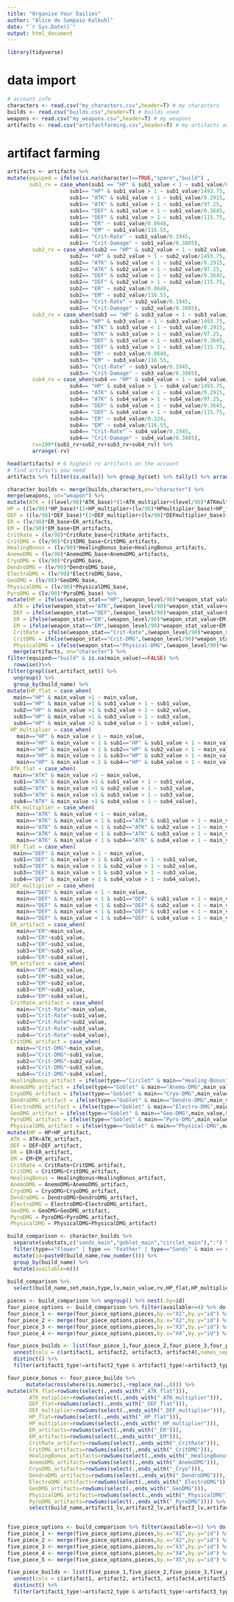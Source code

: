 ```yaml
---
title: "Organise Your Dailies"
author: "Alice de Sampaio Kalkuhl"
date: "`r Sys.Date()`"
output: html_document
---
```


```r
library(tidyverse)
```
# data import 
```r
# account info 
characters <- read.csv("my_characters.csv",header=T) # my characters
builds <- read.csv("builds.csv",header=T) # builds used 
weapons <- read.csv("my_weapons.csv",header=T) # my weapons
artifacts <- read.csv("artifactfarming.csv",header=T) # my artifacts and planning
```

# artifact farming
```r
artifacts <- artifacts %>% 
mutate(equiped = ifelse(is.na(character)==TRUE,"spare","build") ,
       sub1_rv = case_when(sub1 == "HP" & sub1_value < 1 ~ sub1_value/0.2915, 
                    sub1== "HP" & sub1_value > 1 ~ sub1_value/1493.75, 
                    sub1== "ATK" & sub1_value < 1 ~ sub1_value/0.2915,
                    sub1== "ATK" & sub1_value > 1 ~ sub1_value/97.25,
                    sub1== "DEF" & sub1_value < 1 ~ sub1_value/0.3645,
                    sub1== "DEF" & sub1_value > 1 ~ sub1_value/115.75,
                    sub1== "ER" ~ sub1_value/0.0648,
                    sub1== "EM" ~ sub1_value/116.55, 
                    sub1== "Crit-Rate" ~ sub1_value/0.1945, 
                    sub1== "Crit-Damage" ~ sub1_value/0.3885),
        sub2_rv = case_when(sub2 == "HP" & sub2_value < 1 ~ sub2_value/0.2915, 
                    sub2== "HP" & sub2_value > 1 ~ sub2_value/1493.75, 
                    sub2== "ATK" & sub2_value < 1 ~ sub2_value/0.2915,
                    sub2== "ATK" & sub2_value > 1 ~ sub2_value/97.25,
                    sub2== "DEF" & sub2_value < 1 ~ sub2_value/0.3645,
                    sub2== "DEF" & sub2_value > 1 ~ sub2_value/115.75,
                    sub2== "ER" ~ sub2_value/0.0648,
                    sub2== "EM" ~ sub2_value/116.55, 
                    sub2== "Crit-Rate" ~ sub2_value/0.1945, 
                    sub2== "Crit-Damage" ~ sub2_value/0.3885),
        sub3_rv = case_when(sub3 == "HP" & sub3_value < 1 ~ sub3_value/0.2915, 
                    sub3== "HP" & sub3_value > 1 ~ sub3_value/1493.75, 
                    sub3== "ATK" & sub3_value < 1 ~ sub3_value/0.2915,
                    sub3== "ATK" & sub3_value > 1 ~ sub3_value/97.25,
                    sub3== "DEF" & sub3_value < 1 ~ sub3_value/0.3645,
                    sub3== "DEF" & sub3_value > 1 ~ sub3_value/115.75,
                    sub3== "ER" ~ sub3_value/0.0648,
                    sub3== "EM" ~ sub3_value/116.55, 
                    sub3== "Crit-Rate" ~ sub3_value/0.1945, 
                    sub3== "Crit-Damage" ~ sub3_value/0.3885),
        sub4_rv = case_when(sub4 == "HP" & sub4_value < 1 ~ sub4_value/0.2915, 
                    sub4== "HP" & sub4_value > 1 ~ sub4_value/1493.75, 
                    sub4== "ATK" & sub4_value < 1 ~ sub4_value/0.2915,
                    sub4== "ATK" & sub4_value > 1 ~ sub4_value/97.25,
                    sub4== "DEF" & sub4_value < 1 ~ sub4_value/0.3645,
                    sub4== "DEF" & sub4_value > 1 ~ sub4_value/115.75,
                    sub4== "ER" ~ sub4_value/0.324,
                    sub4== "EM" ~ sub4_value/116.55, 
                    sub4== "Crit-Rate" ~ sub4_value/0.1945, 
                    sub4== "Crit-Damage" ~ sub4_value/0.3885),
        rv=100*(sub1_rv+sub2_rv+sub3_rv+sub4_rv)) %>% 
        arrange(-rv)

head(artifacts) # 6 highest rv artifacts on the account 
# find artifacts you need   
artifacts %>% filter(is.na(lv)) %>% group_by(set) %>% tally() %>% arrange(-n)
```

```r
character_builds <- merge(builds,characters,on="character") %>% 
merge(weapons, on="weapon") %>% 
mutate(ATK = ((level/90)*ATK_base)*(1+ATK_multiplier+(level/90)*ATKmultiplier_base)+ATK_flat,
HP = ((lv/90)*HP_base)*(1+HP_multiplier+(lv/90)*HPmultiplier_base)+HP_flat,
DEF = ((lv/90)*DEF_base)*(1+DEF_multiplier+(lv/90)*DEFmultiplier_base)+DEF_flat,
ER = (lv/90)*ER_base+ER_artifacts,
EM = (lv/90)*EM_base+EM_artifacts,
CritRate = (lv/90)*CritRate_base+CritRate_artifacts,
CritDMG = (lv/90)*CritDMG_base+CritDMG_artifacts,
HealingBonus = (lv/90)*HealingBonus_base+HealingBonus_artifacts,
AnemoDMG = (lv/90)*AnemoDMG_base+AnemoDMG_artifacts,
CryoDMG = (lv/90)*CryoDMG_base,
DendroDMG = (lv/90)*DendroDMG_base,
ElectroDMG = (lv/90)*ElectroDMG_base,
GeoDMG = (lv/90)*GeoDMG_base,
PhysicalDMG = (lv/90)*PhysicalDMG_base,
PyroDMG = (lv/90)*PyroDMG_base) %>% 
mutate(HP = ifelse(weapon_stat=="HP",(weapon_level/90)*weapon_stat_value+HP,HP),
  ATK = ifelse(weapon_stat=="ATK",(weapon_level/90)*weapon_stat_value+ATK,ATK),
  DEF = ifelse(weapon_stat=="DEF",(weapon_level/90)*weapon_stat_value+DEF,DEF),
  ER = ifelse(weapon_stat=="ER",(weapon_level/90)*weapon_stat_value+EM,ER),
  EM = ifelse(weapon_stat=="EM",(weapon_level/90)*weapon_stat_value+EM,EM),
  CritRate = ifelse(weapon_stat=="Crit-Rate",(weapon_level/90)*weapon_stat_value+CritRate,CritRate),
  CritDMG = ifelse(weapon_stat=="Crit-DMG",(weapon_level/90)*weapon_stat_value+CritDMG,CritDMG),
  PhysicalDMG = ifelse(weapon_stat=="Physical-DMG",(weapon_level/90)*weapon_stat_value+PhysicalDMG_base,PhysicalDMG_base))%>% 
  merge(artifacts, on="character") %>% 
filter(equiped=="build" & is.na(main_value)==FALSE) %>% 
  rowwise()%>%
filter(grepl(set,artifact_set)) %>% 
  ungroup() %>%
  group_by(build_name) %>% 
mutate(HP_flat = case_when(
  main=="HP" & main_value >1 ~ main_value,
  sub1=="HP" & main_value >1 & sub1_value > 1 ~ sub1_value,
  sub2=="HP" & main_value >1 & sub2_value > 1 ~ sub2_value,
  sub3=="HP" & main_value >1 & sub3_value > 1 ~ sub3_value,
  sub4=="HP" & main_value >1 & sub4_value > 1 ~ sub4_value),
 HP_multiplier = case_when(
   main=="HP" & main_value < 1 ~ main_value,
   main=="HP" & main_value < 1 & sub1=="HP" & sub1_value < 1 ~ main_value+sub1_value,
   main=="HP" & main_value < 1 & sub2=="HP" & sub2_value < 1 ~ main_value+sub2_value,
   main=="HP" & main_value < 1 & sub3=="HP" & sub3_value < 1 ~ main_value+sub3_value,
   main=="HP" & main_value < 1 & sub4=="HP" & sub4_value < 1 ~ main_value+sub4_value),
 ATK_flat = case_when(
  main=="ATK" & main_value >1 ~ main_value,
  sub1=="ATK" & main_value >1 & sub1_value > 1 ~ sub1_value,
  sub2=="ATK" & main_value >1 & sub2_value > 1 ~ sub2_value,
  sub3=="ATK" & main_value >1 & sub3_value > 1 ~ sub3_value,
  sub4=="ATK" & main_value >1 & sub4_value > 1 ~ sub4_value),
 ATK_multiplier = case_when(
   main=="ATK" & main_value < 1 ~ main_value,
   main=="ATK" & main_value < 1 & sub1=="ATK" & sub1_value < 1 ~ main_value+sub1_value,
   main=="ATK" & main_value < 1 & sub2=="ATK" & sub2_value < 1 ~ main_value+sub2_value,
   main=="ATK" & main_value < 1 & sub3=="ATK" & sub3_value < 1 ~ main_value+sub3_value,
   main=="ATK" & main_value < 1 & sub4=="ATK" & sub4_value < 1 ~ main_value+sub4_value),
 DEF_flat = case_when(
  main=="DEF" & main_value > 1 ~ main_value,
  sub1=="DEF" & main_value > 1 & sub1_value > 1 ~ sub1_value,
  sub2=="DEF" & main_value > 1 & sub2_value > 1 ~ sub2_value,
  sub3=="DEF" & main_value > 1 & sub3_value > 1 ~ sub3_value,
  sub4=="DEF" & main_value > 1 & sub4_value > 1 ~ sub4_value),
 DEF_multiplier = case_when(
   main=="DEF" & main_value < 1 ~ main_value,
   main=="DEF" & main_value < 1 & sub1=="DEF" & sub1_value < 1 ~ main_value+sub1_value,
   main=="DEF" & main_value < 1 & sub2=="DEF" & sub2_value < 1 ~ main_value+sub2_value,
   main=="DEF" & main_value < 1 & sub3=="DEF" & sub3_value < 1 ~ main_value+sub3_value,
   main=="DEF" & main_value < 1 & sub4=="DEF" & sub4_value < 1 ~ main_value+sub4_value),
 ER_artifact = case_when(
   main=="ER"~main_value,
   sub1=="ER"~sub1_value,
   sub2=="ER"~sub2_value,
   sub3=="ER"~sub3_value,
   sub4=="ER"~sub4_value),
 EM_artifact = case_when(
   main=="EM"~main_value,
   sub1=="EM"~sub1_value,
   sub2=="EM"~sub2_value,
   sub3=="EM"~sub3_value,
   sub4=="EM"~sub4_value),
 CritRate_artifact = case_when(
   main=="Crit-Rate"~main_value,
   sub1=="Crit-Rate"~sub1_value,
   sub2=="Crit-Rate"~sub2_value,
   sub3=="Crit-Rate"~sub3_value,
   sub4=="Crit-Rate"~sub4_value),
 CritDMG_artifact = case_when(
   main=="Crit-DMG"~main_value,
   sub1=="Crit-DMG"~sub1_value,
   sub2=="Crit-DMG"~sub2_value,
   sub3=="Crit-DMG"~sub3_value,
   sub4=="Crit-DMG"~sub4_value),
 HealingBonus_artifact = ifelse(type=="Circlet" & main=="Healing-Bonus",main_value,0),
 AnemoDMG_artifact = ifelse(type=="Goblet" & main=="Anemo-DMG",main_value,0),
 CryoDMG_artifact = ifelse(type=="Goblet" & main=="Cryo-DMG",main_value,0), 
 DendroDMG_artifact = ifelse(type=="Goblet" & main=="Dendro-DMG",main_value,0),,
 ElectroDMG_artifact = ifelse(type=="Goblet" & main=="Electro-DMG",main_value,0), 
 GeoDMG_artifact = ifelse(type=="Goblet" & main=="Geo-DMG",main_value,0),
 PyroDMG_artifact = ifelse(type=="Goblet" & main=="Pyro-DMG",main_value,0),
 PhysicalDMG_artifact = ifelse(type=="Goblet" & main=="Physical-DMG",main_value,0)) %>% 
mutate(HP = HP+HP_artifact,
 ATK = ATK+ATK_artifact,
 DEF = DEF+DEF_artifact,
 ER = ER+ER_artifact,
 EM = EM+EM_artifact,   
 CritRate = CritRate+CritDMG_artifact,
 CritDMG = CritDMG+CritDMG_artifact,
 HealingBonus = HealingBonus+HealingBonus_artifact,
 AnemoDMG = AnemoDMG+AnemoDMG_artifact,
 CryoDMG = CryoDMG+CryoDMG_artifact, 
 DendroDMG = DendroDMG+DendroDMG_artifact,
 ElectroDMG = ElectroDMG+ElectroDMG_artifact, 
 GeoDMG = GeoDMG+GeoDMG_artifact,
 PyroDMG = PyroDMG+PyroDMG_artifact,
 PhysicalDMG = PhysicalDMG+PhysicalDMG_artifact)

build_comparison <- character_builds %>% 
  separate(substats,c("sands_main","goblet_main","circlet_main"),":") %>% 
  filter(type=="Flower" | type == "Feather" | type=="Sands" & main == sands_main | type=="Goblet" & main == goblet_main | type=="Circlet" & main == circlet_main) %>% 
  mutate(id=paste0(build_name,row_number())) %>% 
  group_by(build_name) %>% 
  mutate(available=n()) 
 
build_comparison %>% 
  select(build_name,set,main,type,lv,main_value,rv,HP_flat,HP_multiplier,ATK_flat,ATK_multiplier,DEF_flat,DEF_multiplier,ER_artifact,EM_artifact,CritRate_artifact,CritDMG_artifact,HealingBonus_artifact,AnemoDMG_artifact,CryoDMG_artifact,DendroDMG_artifact,ElectroDMG_artifact,GeoDMG_artifact,Pyro_artifact,PhysicalDMG_artifact,id,available) # here select a character

pieces <- build_comparison %>% ungroup() %>% nest(.by=id)
four_piece_options <- build_comparison %>% filter(available>=4) %>% do(data.frame(t(combn(.$id,4)))) 
four_piece_1 <- merge(four_piece_options,pieces,by.x="X1",by.y="id") %>% rename(artifact1=data)
four_piece_2 <- merge(four_piece_options,pieces,by.x="X2",by.y="id") %>% rename(artifact2=data)
four_piece_3 <- merge(four_piece_options,pieces,by.x="X3",by.y="id") %>% rename(artifact3=data)
four_piece_4 <- merge(four_piece_options,pieces,by.x="X4",by.y="id") %>% rename(artifact4=data)

four_piece_builds <- list(four_piece_1,four_piece_2,four_piece_3,four_piece_4) %>% reduce(inner_join,by="build_name") %>%  select(build_name,artifact1,artifact2,artifact3,artifact4) %>% 
  unnest(cols = c(artifact1, artifact2, artifact3, artifact4),names_sep="_") %>% 
  distinct() %>% 
  filter(artifact1_type!=artifact2_type & artifact1_type!=artifact3_type & artifact1_type!=artifact4_type & artifact2_type!=artifact3_type & artifact2_type!=artifact4_type & artifact3_type!=artifact4_type) 

four_piece_bonus <- four_piece_builds %>% 
      mutate(across(where(is.numeric),~replace_na(.,0))) %>% 
mutate(ATK_flat=rowSums(select(.,ends_with("_ATK_flat"))),
       ATK_mutiplier=rowSums(select(.,ends_with("_ATK_multiplier"))),
       DEF_flat=rowSums(select(.,ends_with("_DEF_flat"))),
       DEF_multiplier=rowSums(select(.,ends_with("_DEF_multiplier"))),
       HP_flat=rowSums(select(.,ends_with("_HP_flat"))),
       HP_multiplier=rowSums(select(.,ends_with("_HP_multiplier"))),
       ER_artifacts=rowSums(select(.,ends_with("_ER"))),
       EM_artifacts=rowSums(select(.,ends_with("_EM"))),
       CritRate_artifacts=rowSums(select(.,ends_with("_CritRate"))),
       CritDMG_artifacts=rowSums(select(.,ends_with("_CritDMG"))),
       HealingBonus_artifacts=rowSums(select(.,ends_with("_HealingBonus"))),
       AnemoDMG_artifacts=rowSums(select(.,ends_with("_AnemoDMG"))),
       CryoDMG_artifacts=rowSums(select(.,ends_with("_Cryo"))),
       DendroDMG_artifacts=rowSums(select(.,ends_with("_DendroDMG"))),
       ElectroDMG_artifacts=rowSums(select(.,ends_with("_ElectroDMG"))),
       GeoDMG_artifacts=rowSums(select(.,ends_with("_GeoDMG"))),
       PhysicalDMG_artifacts=rowSums(select(.,ends_with("_PhysicalDMG"))),
       PyroDMG_artifacts=rowSums(select(.,ends_with("_PyroDMG")))) %>% 
       select(build_name,artifact1_lv,artifact2_lv,artifact3_lv,artifact4_lv,ATK_flat,ATK_mutiplier,DEF_flat,DEF_multiplier,HP_flat,HP_multiplier,ER_artifacts,EM_artifacts,CritRate_artifacts,CritDMG_artifacts,HealingBonus_artifacts,AnemoDMG_artifacts,CryoDMG_artifacts,DendroDMG_artifacts,ElectroDMG_artifacts,GeoDMG_artifacts,PhysicalDMG_artifacts,PyroDMG_artifacts,artifact1_set,artifact2_set,artifact3_set,artifact4_set)

  
five_piece_options <- build_comparison %>% filter(available>=5) %>% do(data.frame(t(combn(.$id,5)))) 
five_piece_1 <- merge(five_piece_options,pieces,by.x="X1",by.y="id") %>% rename(artifact1=data)
five_piece_2 <- merge(five_piece_options,pieces,by.x="X2",by.y="id") %>% rename(artifact2=data)
five_piece_3 <- merge(five_piece_options,pieces,by.x="X3",by.y="id") %>% rename(artifact3=data)
five_piece_4 <- merge(five_piece_options,pieces,by.x="X4",by.y="id") %>% rename(artifact4=data)
five_piece_5 <- merge(five_piece_options,pieces,by.x="X5",by.y="id") %>% rename(artifact5=data)

five_piece_builds <- list(five_piece_1,five_piece_2,five_piece_3,five_piece_4,five_piece_5) %>% reduce(inner_join,by="build_name") %>%  select(build_name,artifact1,artifact2,artifact3,artifact4,artifact5) %>% 
  unnest(cols = c(artifact1, artifact2, artifact3, artifact4,artifact5),names_sep="_") %>% 
  distinct() %>% 
  filter(artifact1_type!=artifact2_type & artifact1_type!=artifact3_type & artifact1_type!=artifact4_type & artifact1_type!=artifact5_type & artifact2_type!=artifact3_type & artifact2_type!=artifact4_type & artifact2_type!=artifact5_type & artifact3_type!=artifact4_type & artifact3_type!=artifact5_type & artifact4_type!=artifact5_type) 


  
```